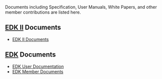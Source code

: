 Documents including Specification, User Manuals, White Papers, and other member contributions are listed here.
==[http://tianocore.github.io/edk2.html EDK II] Documents==
*[[EDK II Documents]]

== [[EDK]] Documents ==
*[[EDK User Documentation]]
*[[EDK Member Documents]]

<!-- [[Category:EDK]] -->
<!-- [[Category:Documents]] -->
<!-- [[Category:EDKII]] -->
